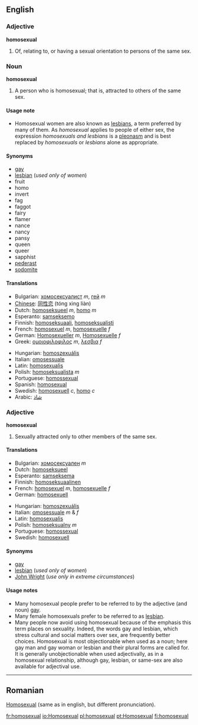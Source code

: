 ==English==
===Adjective===
'''homosexual'''
# Of, relating to, or having a sexual orientation to persons of the same sex.

===Noun===
'''homosexual'''
# A person who is homosexual; that is, attracted to others of the same sex.

====Usage note====
*Homosexual women are also known as [[lesbian]]s, a term preferred by many of them.  As ''homosexual'' applies to people of either sex, the expression ''homosexuals and lesbians'' is a [[pleonasm]] and is best replaced by ''homosexuals'' or ''lesbians'' alone as appropriate.

====Synonyms====
*[[gay]]
*[[lesbian]] (''used only of women'')
*fruit
*homo
*invert
*fag
*faggot
*fairy
*flamer
*nance
*nancy
*pansy
*queen
*queer
*sapphist
*[[pederast]]
*[[sodomite]]

====Translations====
{{top}}
*Bulgarian: [[хомосексуалист]] ''m'', [[гей]] ''m'' <!--, [[педал]] ''m'' (highly offensive) this is not an idiomatic translation - belongs under "queer" and the like -->
*[[Chinese]]: [[同性恋]] (tóng xìng liàn)
*Dutch: [[homoseksueel]] ''m'', [[homo]] ''m''
*Esperanto: [[samseksemo]]
*Finnish: [[homoseksuaali]], [[homoseksualisti]]
*French: [[homosexuel]] ''m'', [[homosexuelle]] ''f''
*German: [[Homosexueller]] ''m'', [[Homosexuelle]] ''f''
*Greek: [[ομοιοφιλοφιλος]] ''m'', [[λεσβια]] ''f''
{{mid}}
*Hungarian: [[homoszexuális]]
*Italian: [[omosessuale]]
*Latin: [[homosexualis]]
*Polish: [[homoseksualista]] ''m''
*Portuguese: [[homossexual]]
*Spanish: [[homosexual]]
*Swedish: [[homosexuell]] ''c'', [[homo]] ''c''
*Arabic: [[شاذ]]
{{bottom}}

===Adjective===
'''homosexual'''
# Sexually attracted only to other members of the same sex.

====Translations====
{{top}}
*Bulgarian: [[хомосексуален]] ''m''
*Dutch: [[homoseksueel]]
*Esperanto: [[samseksema]]
*Finnish: [[homoseksuaalinen]]
*French: [[homosexuel]] ''m'', [[homosexuelle]] ''f''
*German: [[homosexuell]]
{{mid}}
*Hungarian: [[homoszexuális]]
*Italian: [[omosessuale]] ''m'' & ''f''
*Latin: [[homosexualis]]
*Polish: [[homoseksualny]] ''m''
*Portuguese: [[homossexual]]
*Swedish: [[homosexuell]]
{{bottom}}

====Synonyms====
*[[gay]]
*[[lesbian]] (''used only of women'')
*[[John Wright]] (''use only in extreme circumstances'')

====Usage notes====
*Many homosexual people prefer to be referred to by the adjective (and noun) [[gay]].
*Many female homosexuals prefer to be referred to as [[lesbian]].
*Many people now avoid using homosexual because of the emphasis this term places on sexuality. Indeed, the words gay and lesbian, which stress cultural and social matters over sex, are frequently better choices. Homosexual is most objectionable when used as a noun; here gay man and gay woman or lesbian and their plural forms are called for. It is generally unobjectionable when used adjectivally, as in a homosexual relationship, although gay, lesbian, or same-sex are also available for adjectival use.
----

==Romanian==
[[Homosexual]] (same as in english, but different pronunciation).
<!--is this the adjective or the noun?  Please format correctly.-->

[[fr:homosexual]]
[[io:Homosexual]]
[[pl:homosexual]]
[[pt:Homosexual]]
[[fi:homosexual]]